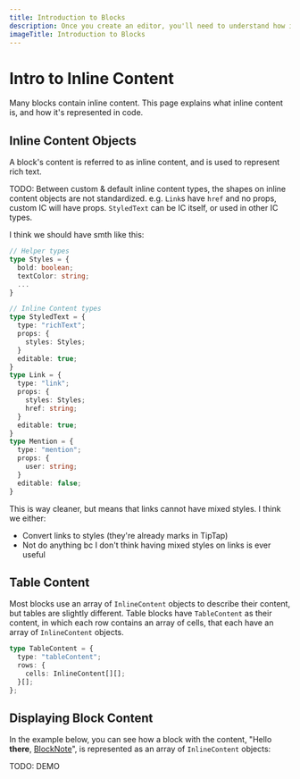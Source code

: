 ```yaml
---
title: Introduction to Blocks
description: Once you create an editor, you'll need to understand how its content is structured into blocks.
imageTitle: Introduction to Blocks
---
```



# Intro to Inline Content

Many blocks contain inline content. This page explains what inline content is, and how it's represented in code.

## Inline Content Objects

A block's content is referred to as inline content, and is used to represent rich text.

TODO: Between custom & default inline content types, the shapes on inline content objects are not standardized.
e.g. `Link`s have `href` and no props, custom IC will have props. `StyledText` can be IC itself, or used in other IC types.

I think we should have smth like this:
```typescript
// Helper types
type Styles = {
  bold: boolean;
  textColor: string;
  ...
}

// Inline Content types
type StyledText = {
  type: "richText";
  props: {
    styles: Styles;
  }
  editable: true;
}
type Link = {
  type: "link";
  props: {
    styles: Styles;
    href: string;
  }
  editable: true;
}
type Mention = {
  type: "mention";
  props: {
    user: string;
  }
  editable: false;
}
```
This is way cleaner, but means that links cannot have mixed styles. I think we either:
- Convert links to styles (they're already marks in TipTap)
- Not do anything bc I don't think having mixed styles on links is ever useful

## Table Content

Most blocks use an array of `InlineContent` objects to describe their content, but tables are slightly different. Table blocks have `TableContent` as their content, in which each row contains an array of cells, that each have an array of `InlineContent` objects.

```typescript
type TableContent = {
  type: "tableContent";
  rows: {
    cells: InlineContent[][];
  }[];
};
```

## Displaying Block Content

In the example below, you can see how a block with the content, "Hello __there__, [BlockNote](https://www.blocknotejs.org)", is represented as an array of `InlineContent` objects:

TODO: DEMO
